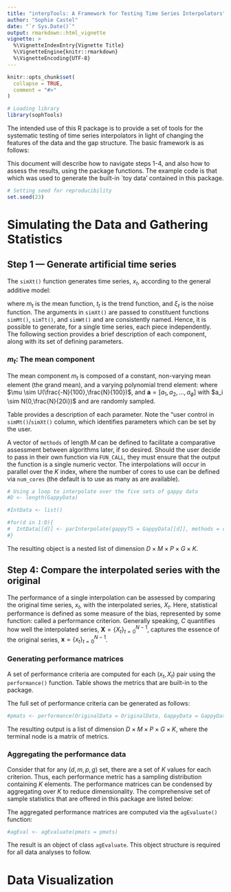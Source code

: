```yaml
---
title: "interpTools: A Framework for Testing Time Series Interpolators"
author: "Sophie Castel"
date: "`r Sys.Date()`"
output: rmarkdown::html_vignette
vignette: >
  %\VignetteIndexEntry{Vignette Title}
  %\VignetteEngine{knitr::rmarkdown}
  %\VignetteEncoding{UTF-8}
---
```


```r
knitr::opts_chunk$set(
  collapse = TRUE,
  comment = "#>"
)
```

```r
# Loading library
library(sophTools)
```

The intended use of this R package is to provide a set of tools for the systematic testing of time series interpolators in light of changing the features of the data and the gap structure. The basic framework is as follows:

\begin{enumerate}
\item Generate artificial time series
\item Impose a gap structure
\item Interpolate the gappy data
\item Compare the interpolated series with the original
\end{enumerate}

This document will describe how to navigate steps 1-4, and also how to assess the results, using the package functions.  The example code is that which was used to generate the built-in `toy data' contained in this package.

```r
# Setting seed for reproducibility
set.seed(23)
```

# Simulating the Data and Gathering Statistics

## Step 1 --- Generate artificial time series

The `simXt()` function generates time series, $x_t$, according to the general additive model:

\begin{equation}
 x_t = m_t + t_t + \xi_t
\end{equation}

where $m_t$ is the mean function, $t_t$ is the trend function, and $\xi_t$ is the noise function. The arguments in `simXt()` are passed to constituent functions `simMt()`, `simTt()`, and `simWt()` and are consistently named.  Hence, it is possible to generate, for a single time series, each piece independently. The following section provides a brief description of each component, along with its set of defining parameters.

### $m_t$: The mean component
The mean component $m_t$ is composed of a constant, non-varying mean element (the grand mean), and a varying polynomial trend element:
\begin{align}
  m_t &= \mu +\mu_t \\
      &= \mu + \sum_{i=1}^{\phi} a_i \left(\frac{t-c}{N}\right)^i
\end{align}
where $\mu \sim U(\frac{-N}{100},\frac{N}{100})$, and $\textbf{a} = \left[a_1,a_2,...,a_\phi\right]$ with $a_i \sim N(0,\frac{N}{20i})$ and are randomly sampled. 

Table \ref{tab:mt} provides a description of each parameter. Note the "user control in `simMt()`/`simXt()` column, which identifies parameters which can be set by the user.

\begin{table}[!h]
  \centering
  \caption{A summary of the minor parameters used in the simulation of $m_t$.}
  \begin{tabular}{ccll}
    
  parameter & range & description & user control in `simMt()`/`simXt()` \\
  
  $\mu$ & $\frac{-N}{100}\leq\mu\leq\frac{N}{100}$ & grand mean & --- \\
  $\phi$ & $\phi\in\mathbb{Z}$, $\phi\geq0$ $ & degree of polynomial $\mu_t$ & `numTrend` \\
  $a_i$ & $a_i\in\mathbb{R},\text{ }i=1,...,\phi$ & coefficient on $i^\text{th}$ polynomial & --- \\
  $c$ & $c\in1,...,N$, fixed $\forall i$ & centering parameter & --- \\
  $N$ & $N\in\mathbb{N}$ & length of time series & `n` \\
  \end{tabular}
  \label{tab:mt}
\end{table}

This component can be generated on its own using the function `simMt()`. For example:

```r
# Simulating a mean vector
mt <- simMt(n = 100, numTrend = 4)
```

### $t_t$: The trend component
The trend component $t_t$ is constructed as a finite linear combination of sinusoids:
\begin{equation}
    t_t = \sum_{i=1}^{\psi} b_i \sin(\omega_it)
\end{equation}
where $\textbf{b} = \left[b_1,b_2,...,b_\psi\right]$ with $b_i \sim N(1,\frac{N}{200})$ and $\omega = \left[\omega_1,\omega_2,...,\omega_\psi\right]$ where $\omega_i$ defines the period of the $i$th sinusoid.

The default is to sample $\psi$ unique values for each $\omega_i \in \left[\frac{2\pi}{N},\pi \right]$, where $\frac{2\pi}{n}$ is the \emph{fundamental Fourier frequency} and $\pi$ is the \emph{Nyquist frequency}. The frequency is related to the period $\omega$ through the relation $f = \frac{\omega}{2\pi}$. Thus, the lowest possible frequency that could be sampled is $f = \frac{\frac{2\pi}{N}}{2\pi} = \frac{1}{N}$, and the highest possible frequency is $f = \frac{\pi}{2\pi} = \frac{1}{2}$.

There is an additional parameter, $\eta$, that defines a bandwidth of the order $10^{-\eta}$ from which to sample $\omega$ from $\frac{\psi}{2}$ random non-overlapping subintervals in the interval $\left[\frac{2\pi}{N},\pi \right]$. For bandwidth-specified simulations, two $\omega$'s are sampled from each subinterval, and so for this reason $\psi$ must be an even integer. 

Table \ref{tab:tt} provides a description of each parameter. Note the "user control in `simTt()`/`simXt()` column, which identifies parameters which can be set by the user.

\begin{table}[!h]
  \centering
  \caption{A summary of the minor parameters used in the simulation of $t_t$.}
  \begin{tabular}{ccll}
    
  parameter & range & description & user control in `simTt()`/`simXt()` \\
  
  $\psi$ & $\psi\geq0,\text{ }\psi\in2\mathbb{Z}$ & total number of sinusoids & `numFreq` \\
  $b_i$ & $b_i\in\mathbb{R},\text{ }i=1,...,\psi$ & amplitude of $i^\text{th}$ sinusoid & --- \\
  $\omega_i$ & $\frac{2\pi}{N}\leq\omega_i\leq\pi,\text{ }i=1,...,\psi$ & period of $i^\text{th}$ sinusoid & --- \\
  $\eta$* & $\eta\geq1$ & bandwidth $= 10^{-\eta}$ & `bandwidth` \\
  $N$ & $N\in\mathbb{N}$ & length of time series & `n` \\
  \end{tabular}
  \label{tab:tt}
\end{table}

This component can be generated on its own using the function `simTt()`. For example:

```r
# Simulating a trend vector
tt <- simTt(n = 100, numFreq = 20, bandwidth = 2)
```

### $\xi_t$: The noise component
The noise component $\xi_t$ is constructed as an $ARIMA(P,Q)$ stochastic process:
\begin{equation}
    \xi_t = \alpha_1X_{t-1} + ... + \alpha_P X_{t-P} + Z_t + \beta_1Z_{t-1} + ... + \beta_Q Z_{t-Q}
\end{equation}
where $P$ is the autoregressive order, and $Q$ is the moving-average order. 

Table \ref{tab:wt} provides a description of each parameter. Note the "user control in `simWt()`/`simXt()` column, which identifies parameters which can be set by the user.


\begin{table}[!h]
  \centering
  \caption{A summary of the minor parameters used in the simulation of $\xi_t$.}
  \begin{tabular}{ccll}
    
  parameter & range & description & user control in `simWt()`/`simXt()` \\
  
  $P$ & $P\in\mathbb{Z},\text{ }P\geq 0$ & $AR$ order & `p` \\
  $\alpha_i$ & $\alpha_i\in\mathbb{R},\text{ }i = 1,...,P$ & coefficient on $i$th component of $AR(P)$ & --- \\
  $Q$ & $Q\in\mathbb{Z},\text{ }Q\geq 0$ & $MA$ order & `q` \\
  $\beta_j$ & $\beta_j\in\mathbb{R},\text{ }j=1,...,Q$ & coefficient on $j$th component of $MA(Q)$ & ---\\
  $\sigma^2_{\xi_t}$ & $\sigma^2_{\xi_t}\in\mathbb{R}$, $\sigma^2_{\xi_t}>0$ & variance of $\xi_t$ & `var`
  \end{tabular}
  \label{tab:wt}
\end{table}

This component can be generated on its own using the function `simWt()`. For example:

```r
# Simulating a noise vector
wt <- simWt(n = 100, p = 0, q = 0 , var = 5) # white noise process
```

### Implementation
We generate a set of $D$ time series $\left\{x_{t,d},\text{  }d\in1...D\right\}$ all in one step using `simXt()`, where the features of the time series change as $d\rightarrow D$. 

By defining the `vary` argument, the user can decide which component to vary, $m_t$, $t_t$, or $\xi_t$, as $d\rightarrow D$.

#### Varying $m_t$
In this scenario, the variable parameter is $\phi$, where $\phi = d$. All other parameters are held constant as $d\rightarrow D$, such that only the degree of the mean polynomial is subject to change. As such, `numTrend` will be overridden.

#### Varying $t_t$
In this scenario, the variable parameter is $\psi$, where $\psi = d*10$. All other parameters are held constant as $d\rightarrow D$, such that only the number of constituent frequencies is subject to change. As such, `numFreq` will be overridden.

The toy data provided describes a set of $x_t$ with $t_t$ as the variable component:

```r
# Simulating five time series
xt <- simXt(D = 5, vary = "Tt", n = 100, numTrend = 4, bandwidth = 2, p = 0, q = 0, snr = 1.5)
```

#### Varying $\xi_t$
In this scenario, the variable parameter is either $P$ or $Q$, where $P = d$ or $Q = d$. All other parameters are held constant as $d\rightarrow D$, such that only the order of the $AR(P)$ or $MA(Q)$ process is subject to change. The user can set which parameter to fix via the `fix` argument. As such, `p` or `q` will be overridden.

The user should carefully note the `snr` argument in `simXt()`, which represents the desired signal-to-noise ratio of $x_t$, where:
\begin{equation}
  \mathbf{SNR} = \frac{\sigma^2_{t_t}}{\sigma^2_{\xi_t}}
\end{equation}
When the user specifies the `snr`, the `var` argument in `simWt()` will be overridden and need not be set, since $\sigma^2_{\xi_t}$ is calculated based on the variance of $t_t$.

The resulting output is an object of class `simList`, which containing the time series themselves, as well as each element of their functional definition. The actual numeric vectors can be extracted using the following subset command:

```r
# Extracting the time series themselves
#OriginalData <- xt$Xt
```

## Step 2: Imposing a gap structure
Gap structure is defined by two parameters: $p$, the overall percentage of data missing, and $g$, the width of the gaps. The result is a total of $I=p\cdot N$ missing observations, appearing structurally as $\leq\frac{p\cdot N}{g}$ randomly-spaced non-overlapping holes of width $g$, where a 'hole' is defined as a sequence of adjacent missing observations. 

Since the other principal objective of this package is to assess statistical performance in light of changes to gap structure, the user should initialize vectors contaning numerous values of $p$ and $g$, such that each $(p,g)$ combination can be applied. Under the constraint that only integer numbers of gaps can be removed, the actual number of missing observations may not always be consistent with the theoretical number due to rounding. Thus, care should be taken when selecting selection of these values. 

```r
# Initializing vectors of p and g
#prop_vec <- c(0.1, 0.20, 0.30)
#gap_vec <- c(1, 5, 10)
```

A single time series can be passed into `simulateGaps()`, along with arguments `prop_vec` and `gap_vec` to remove observations according to the desired gap specification.  The user can also define `K` to set the number of gappy series to generate for each original dataset.  Note that in each iteration, gap locations are chosen randomly under the specified gap parameterization.

```r
# Using a loop to apply gaps to each of the five original time series
#D <- length(OriginalData)

#GappyData <- list()

#for(d in 1:D){
#  GappyData[[d]] <- simulateGaps(data = as.numeric(OriginalData[[d]]), prop_vec = prop_vec, gap_vec = gap_vec, K = 10)
#}
```

The result is a nested list of dimension $D\times P \times G \times K$. 

## Step 3: Interpolating the gappy data

The next step is to interpolate the list of gappy data using `parInterpolate()`.  The user can choose from a list of 18 algorithms pulled from external packages, shown in Table \ref{tab:algorithm_names}.

\begin{table}[!h]
    \caption{A set of interpolation algorithms that have been implemented in \texttt{interpTools}. Algorithms considered in the analysis (shown in bold) are based on the results of Van Bussel \cite{vanbussel2019honours}.}
    \centering
    \fontsize{10}{12}\selectfont
    \begin{tabular}{llr}
    \hline
       Package & Function & Algorithm name \\
        \hline
        \verb+interpTools+ & \verb+nearestNeighbor()+ & Nearest Neighbor (NN)\\
        \verb+zoo+ & \verb+na.approx()+ & Linear Interpolation (LI)\\
        \verb+zoo+ & \verb+na.spline()+ & \textbf{Natural Cubic Spline (NCS)}\\
        \verb+zoo+ & \verb+na.spline()+ & \textbf{FMM Cubic Spline (FMM)}\\
        \verb+zoo+ & \verb+na.spline()+ & \textbf{Hermite Cubic Spline (HCS)}\\
        \verb+imputeTS+ & \verb+na_interpolation()+ & Stineman Interpolation (SI)\\
        \verb+imputeTS+ & \verb+na_kalman()+ & \textbf{Kalman - ARIMA (KAF)}\\
        \verb+imputeTS+ & \verb+na_kalman()+ & Kalman - StructTS (KKSF)\\
        \verb+imputeTS+ & \verb+na.locf()+ &  Last Observation Carried Forward (LOCF)\\
        \verb+imputeTS+ & \verb+na.locf()+ & Next Observation Carried Backward (NOCB)\\
        \verb+imputeTS+ & \verb+na_ma()+ & Simple Moving Average (SMA)\\
        \verb+imputeTS+ & \verb+na_ma()+ & Linear Weighted Moving Average (LWMA)\\
        \verb+imputeTS+ & \verb+na_ma()+ & \textbf{Exponential Weighted Moving Average (EWMA)}\\
        \verb+imputeTS+ & \verb+na_mean()+ & Replace with Mean (RMEA)\\
        \verb+imputeTS+ & \verb+na_mean()+ & Replace with Median (RMED)\\
        \verb+imputeTS+ & \verb+na_mean()+ & Replace with Mode (RMOD)\\
        \verb+imputeTS+ & \verb+na_random()+ & Replace with Random (RRND)\\
        \verb+tsinterp+ & \verb+interpolate()+ & \textbf{Hybrid Wiener Interpolator (HWI)}
    \end{tabular}
    \label{tab:algorithm_names}
\end{table}

A vector of `methods` of length $M$ can be defined to facilitate a comparative assessment between algorithms later, if so desired. Should the user decide to pass in their own function via `FUN_CALL`, they must ensure that the output the function is a single numeric vector. The interpolations will occur in parallel over the $K$ index, where the number of cores to use can be defined via `num_cores` (the default is to use as many as are available).

```r
# Using a loop to interpolate over the five sets of gappy data
#D <- length(GappyData)

#IntData <- list()

#for(d in 1:D){
#  IntData[[d]] <- parInterpolate(gappyTS = GappyData[[d]], methods = c("EWMA", "HWI", "KAF"))
#}

```

The resulting object is a nested list of dimension $D \times M \times P \times G \times K$.

## Step 4: Compare the interpolated series with the original

The performance of a single interpolation can be assessed by comparing the original time series, $x_t$, with the interpolated series, $X_t$.  Here, statistical performance is defined as some measure of the bias, represented by some function:
\begin{equation}
    C(\mathbf{X}, \mathbf{x}),
\end{equation}
called a performance criterion. Generally speaking, $C$ quantifies how well the interpolated series, $\mathbf{X} = \left\{X_t\right\}_{t=0}^{N-1}$, captures the essence of the original series,  $\mathbf{x} = \left\{x_t\right\}_{t=0}^{N-1}$.

### Generating performance matrices
A set of performance criteria are computed for each $(x_t,X_t)$ pair using the `performance()` function. Table \ref{tab:criteria} shows the metrics that are built-in to the package.

\begin{table}[!h]
    \centering
    \caption{Description of the criteria used in the performance analysis. The expanded mathematical definitions are given in Appendix \ref{appendix:C}.}
    \begin{tabular}{llc}
    \hline
        Criterion & Abbreviation & Optimal \\
    \hline
        Correlation Coefficient &  $r$ & max \\
        Coefficient of Determination & $r^2$ & max \\
        Absolute Differences & $\mathbf{AD}$ & min\\
        Mean Bias Error & $\mathbf{MBE}$ & min\\
        Mean Error & $\mathbf{ME}$ & min\\
        Mean Absolute Error & $\mathbf{MAE}$& min\\
        Mean Relative Error & $\mathbf{MRE}$& min\\
        Mean Absolute Relative Error & $\mathbf{MARE}$& min\\
        Mean Absolute Percentage Error & $\mathbf{MAPE}$ & min\\
        Sum of Squared Errors & $\mathbf{SSE}$ & min\\
        Mean Square Error & $\mathbf{MSE}$ & min\\
        Root Mean Squares & $\mathbf{RMS}$ & min\\
        Normalized Mean Square Error & $\mathbf{NMSE}$ & min\\
        Nash-Sutcliffe Coefficient & $\mathbf{RE}$ & max\\
        Root Mean Square Error & $\mathbf{RMSE}$ & min\\
        Normalized Root Mean Square Deviations & $\mathbf{NRMSD}$ & min\\
        Root Mean Square Standardized Error & $\mathbf{RMSS}$ & min \\
        Median Absolute Percentage Error & $\mathbf{MdAPE}$ & min\\
    \hline
    \end{tabular}
    \label{tab:criteria}
\end{table}

The full set of performance criteria can be generated as follows:

```r
#pmats <- performance(OriginalData = OriginalData, GappyData = GappyData, IntData = IntData)
```

The resulting output is a list of dimension $D \times M \times P \times G \times K$, where the terminal node is a matrix of metrics.

### Aggregating the performance data

Consider that for any $(d,m,p,g)$ set, there are a set of $K$ values for each criterion. Thus, each performance metric has a sampling distribution containing $K$ elements. The performance matrices can be condensed by aggregating over $K$ to reduce dimensionality. The comprehensive set of sample statistics that are offered in this package are listed below:

\begin{itemize}
  \item mean
  \item standard deviation
  \item 0\% quantile (minimum)
  \item 2.5\% quantile
  \item 25\% quantile
  \item 50\% quantile (median)
  \item 75\% quantile
  \item 97.5\% quantile
  \item 100\% quantile (maximum)
  \item skewness
  \item p-value (dip test for unimodality)
\end{itemize}

The aggregated performance matrices are computed via the `agEvaluate()` function:

```r
#agEval <- agEvaluate(pmats = pmats)
```

The result is an object of class `agEvaluate`. This object structure is required for all data analyses to follow.

# Data Visualization















